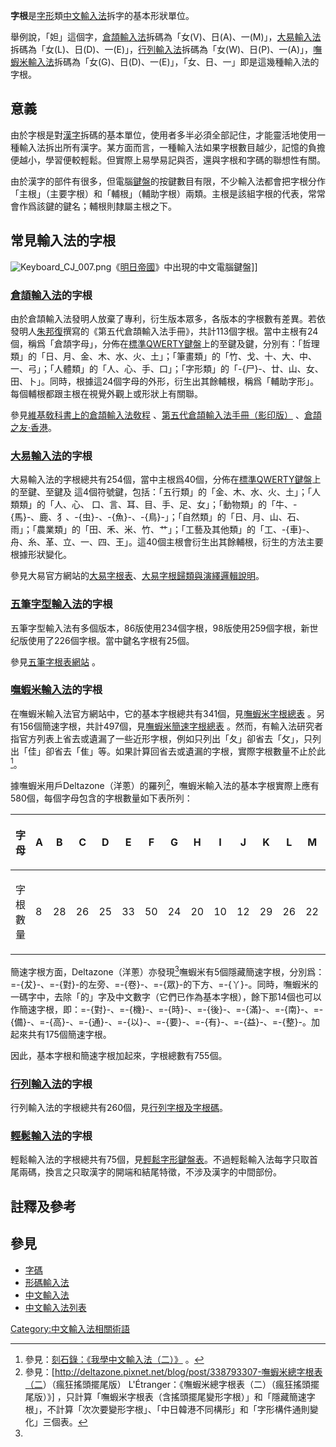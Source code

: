'''字根'''是[[字形輸入法|字形]]類[[中文輸入法|中文輸入法]]拆字的基本形狀單位。

舉例說，「妲」這個字，[[倉頡輸入法|倉頡輸入法]]拆碼為「女(V)、日(A)、一(M)」，[[大易輸入法|大易輸入法]]拆碼為「女(L)、日(D)、一(E)」，[[行列輸入法|行列輸入法]]拆碼為「女(W)、日(P)、一(A)」，[[嘸蝦米輸入法|嘸蝦米輸入法]]拆碼為「女(G)、日(D)、一(E)」，「女、日、一」即是這幾種輸入法的字根。

== 意義 ==
由於字根是對[[漢字|漢字]]拆碼的基本單位，使用者多半必須全部記住，才能靈活地使用一種輸入法拆出所有漢字。某方面而言，一種輸入法如果字根數目越少，記憶的負擔便越小，學習便較輕鬆。但實際上易學易記與否，還與字根和字碼的聯想性有關。

由於漢字的部件有很多，但電腦[[鍵盤|鍵盤]]的按鍵數目有限，不少輸入法都會把字根分作「主根」（主要字根）和「輔根」（輔助字根）兩類。主根是該組字根的代表，常常會作爲該鍵的鍵名；輔根則隸屬主根之下。

== 常見輸入法的字根 ==
[[File:Keyboard_CJ_007.png|right]]《[[明日帝國|明日帝國]]》中出現的中文電腦鍵盤]]
=== [[倉頡輸入法|倉頡輸入法]]的字根 ===
由於倉頡輸入法發明人放棄了專利，衍生版本眾多，各版本的字根數有差異。若依發明人[[朱邦復|朱邦復]]撰寫的《第五代倉頡輸入法手冊》，共計113個字根。當中主根有24個，稱爲「倉頡字母」，分佈在[[標準QWERTY鍵盤|標準QWERTY鍵盤]]上的{{key press|A}}至{{key press|W}}鍵及{{key press|Y}}鍵，分別有：「哲理類」的「日、月、金、木、水、火、土」；「筆畫類」的「竹、戈、十、大、中、一、弓」；「人體類」的「人、心、手、口」；「字形類」的「-{尸}-、廿、山、女、田、卜」。同時，根據這24個字母的外形，衍生出其餘輔根，稱爲「輔助字形」。每個輔根都跟主根在視覺外觀上或形狀上有關聯。

參見[https://zh.wikibooks.org/wiki/倉頡輸入法 維基敎科書上的倉頡輸入法敎程] {{Wayback|url=https://zh.wikibooks.org/wiki/%E5%80%89%E9%A0%A1%E8%BC%B8%E5%85%A5%E6%B3%95 |date=20201201122801 }}、[http://www.cbflabs.com/down/show.php?id=299 第五代倉頡輸入法手冊（影印版）] {{Wayback|url=http://www.cbflabs.com/down/show.php?id=299 |date=20160304105133 }}、[https://web.archive.org/web/20080830025402/http://www.ied.edu.hk/cj/vnote_bm.htm 倉頡之友·香港]。

=== [[大易輸入法|大易輸入法]]的字根 ===
大易輸入法的字根總共有254個，當中主根爲40個，分佈在[[標準QWERTY鍵盤|標準QWERTY鍵盤]]上的{{key press|A}}至{{key press|Z}}鍵、{{key press|1}}至{{key press|0}}鍵及{{key press|;}} {{key press|,}} {{key press|.}} {{key press|/}}這4個符號鍵，包括：「五行類」的「金、木、水、火、土」；「人類類」的「人、心、 口、言、耳、目、手、足、女」；「動物類」的「牛、-{馬}-、鹿、犭、-{虫}-、-{魚}-、-{鳥}-」；「自然類」的「日、月、山、石、雨」；「農業類」的「田、禾、米、竹、艹」；「工藝及其他類」的「工、-{車}-、舟、糸、革、立、一、四、王」。這40個主根會衍生出其餘輔根，衍生的方法主要根據形狀變化。

參見大易官方網站的[http://www.dayi.com/ex_7.html 大易字根表]{{Wayback|url=http://www.dayi.com/ex_7.html |date=20190731134603 }}、[http://www.dayi.com/ex_8.html 大易字根歸類與演繹邏輯說明]{{Wayback|url=http://www.dayi.com/ex_8.html |date=20190731135207 }}。

=== [[五筆字型輸入法|五筆字型輸入法]]的字根 ===
五筆字型輸入法有多個版本，86版使用234個字根，98版使用259個字根，新世纪版使用了226個字根。當中鍵名字根有25個。

參見[http://www.wubizi.net/ 五筆字根表網站] {{Wayback|url=http://www.wubizi.net/ |date=20201201080655 }}。

=== [[嘸蝦米輸入法|嘸蝦米輸入法]]的字根 ===
在嘸蝦米輸入法官方網站中，它的基本字根總共有341個，見[http://boshiamy.com/tutorial_beginner.php?page=3 嘸蝦米字根總表] {{Wayback|url=http://boshiamy.com/tutorial_beginner.php?page=3 |date=20201124112427 }}。另有156個簡速字根，共計497個，見[http://boshiamy.com/tutorial_advance.php?page=1 嘸蝦米簡速字根總表] {{Wayback|url=http://boshiamy.com/tutorial_advance.php?page=1 |date=20200915094736 }}。然而，有輸入法研究者指官方列表上省去或遺漏了一些近形字根，例如只列出「夂」卻省去「攵」，只列出「佳」卻省去「隹」等。如果計算回省去或遺漏的字根，實際字根數量不止於此<ref>參見：[http://founder.acgvlyric.org/iu/doku.php/%E8%BC%B8%E5%85%A5:%E6%88%91%E5%AD%B8%E4%B8%AD%E6%96%87%E8%BC%B8%E5%85%A5%E6%B3%95_%E4%BA%8C 刻石錄：《我學中文輸入法（二）》] {{Wayback|url=http://founder.acgvlyric.org/iu/doku.php/%E8%BC%B8%E5%85%A5:%E6%88%91%E5%AD%B8%E4%B8%AD%E6%96%87%E8%BC%B8%E5%85%A5%E6%B3%95_%E4%BA%8C |date=20201001161811 }}。</ref>。

據嘸蝦米用戶Deltazone（洋蔥）的羅列<ref name="dz">參見：[http://deltazone.pixnet.net/blog/post/338793307-嘸蝦米總字根表（二）（瘋狂搖頭擺尾版） L'Étranger：《嘸蝦米總字根表（二）（瘋狂搖頭擺尾版）》] {{Wayback|url=http://deltazone.pixnet.net/blog/post/338793307-%E5%98%B8%E8%9D%A6%E7%B1%B3%E7%B8%BD%E5%AD%97%E6%A0%B9%E8%A1%A8%EF%BC%88%E4%BA%8C%EF%BC%89%EF%BC%88%E7%98%8B%E7%8B%82%E6%90%96%E9%A0%AD%E6%93%BA%E5%B0%BE%E7%89%88%EF%BC%89 |date=20200918132100 }}，只計算「嘸蝦米字根表（含搖頭擺尾變形字根）」和「隱藏簡速字根」，不計算「次次要變形字根」、「中日韓港不同構形」和「字形構件通則變化」三個表。</ref>，嘸蝦米輸入法的基本字根實際上應有580個，每個字母包含的字根數量如下表所列：

{| class="wikitable" align="center"
|- align="center"
! 字母
|A||B||C||D||E||F||G||H||I||J||K||L||M||N||O||P||Q||R||S||T||U||V||W||X||Y||Z
|- align="center"
! 字根數量
|8||28||26||25||33||50||24||20||10||12||29||26||22||24||14||20||26||31||33||11||20||11||31||20||10||16
|}

簡速字根方面，Deltazone（洋蔥）亦發現<ref name="dz"/>嘸蝦米有5個隱藏簡速字根，分別爲：{{key press|A}}=-{犮}-、{{key press|F}}=-{對}-的左旁、{{key press|P}}=-{卷}-、{{key press|Q}}=-{眾}-的下方、{{key press|Y}}=-{丫}-。同時，嘸蝦米的一碼字中，去除「的」字及中文數字（它們已作為基本字根），餘下那14個也可以作簡速字根，即：{{key press|A}}=-{對}-、{{key press|G}}=-{機}-、{{key press|H}}=-{時}-、{{key press|I}}=-{後}-、{{key press|M}}=-{滿}-、{{key press|N}}=-{南}-、{{key press|P}}=-{備}-、{{key press|Q}}=-{高}-、{{key press|T}}=-{通}-、{{key press|U}}=-{以}-、{{key press|V}}=-{要}-、{{key press|X}}=-{有}-、{{key press|Y}}=-{益}-、{{key press|Z}}=-{整}-。加起來共有175個簡速字根。

因此，基本字根和簡速字根加起來，字根總數有755個。

=== [[行列輸入法|行列輸入法]]的字根 ===
行列輸入法的字根總共有260個，見[https://web.archive.org/web/20071010195557/http://www.array.com.tw/class/class12.GIF 行列字根及字根碼]。

=== [[輕鬆輸入法|輕鬆輸入法]]的字根 ===
輕鬆輸入法的字根總共有75個，見[https://web.archive.org/web/20190807223455/http://eshensh.net/ez/ez/lookkeys.html 輕鬆字形鍵盤表]。不過輕鬆輸入法每字只取首尾兩碼，換言之只取漢字的開端和結尾特徵，不涉及漢字的中間部份。

== 註釋及參考 ==
{{Reflist}}

== 參見 ==
*[[字碼|字碼]]
*[[形碼輸入法|形碼輸入法]]
*[[中文輸入法|中文輸入法]]
*[[中文輸入法列表|中文輸入法列表]]
[[Category:中文輸入法相關術語|Category:中文輸入法相關術語]]